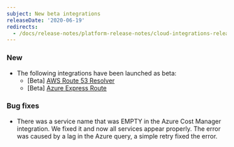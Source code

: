```yaml
---
subject: New beta integrations
releaseDate: '2020-06-19'
redirects:
  - /docs/release-notes/platform-release-notes/cloud-integrations-release-notes/2020-6-19-new-beta-integrations
---
```


### New

* The following integrations have been launched as beta:
  * \[Beta] [AWS Route 53 Resolver](https://docs.newrelic.com/docs/integrations/amazon-integrations/aws-integrations-list/aws-route-53-monitoring-integration)
  * \[Beta] [Azure Express Route](https://docs.newrelic.com/docs/integrations/microsoft-azure-integrations/azure-integrations-list/azure-express-route-monitoring-integration)

### Bug fixes

* There was a service name that was EMPTY in the Azure Cost Manager integration. We fixed it and now all services appear properly. The error was caused by a lag in the Azure query, a simple retry fixed the error.
